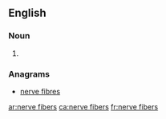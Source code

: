 ==English==

===Noun===
{{head|en|noun plural form|head=[[nerve]] [[fibers]]}}

# {{plural of|nerve fiber|lang=en}}

===Anagrams===
* [[nerve fibres#English|nerve fibres]]

[[ar:nerve fibers]]
[[ca:nerve fibers]]
[[fr:nerve fibers]]